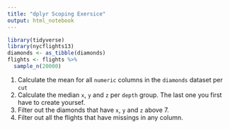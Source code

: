 ```yaml
---
title: "dplyr Scoping Exersice"
output: html_notebook
---
```


```r
library(tidyverse)
library(nycflights13)
diamonds <- as_tibble(diamonds)
flights <- flights %>%
  sample_n(20000)
```

1. Calculate the mean for all `numeric` columns in the `diamonds` dataset per `cut`
2. Calculate the median `x`, `y` and `z` per `depth` group. The last one you first have to create yoursef.
3. Filter out the diamonds that have `x`, `y` and `z` above 7.
4. Filter out all the flights that have missings in any column.
